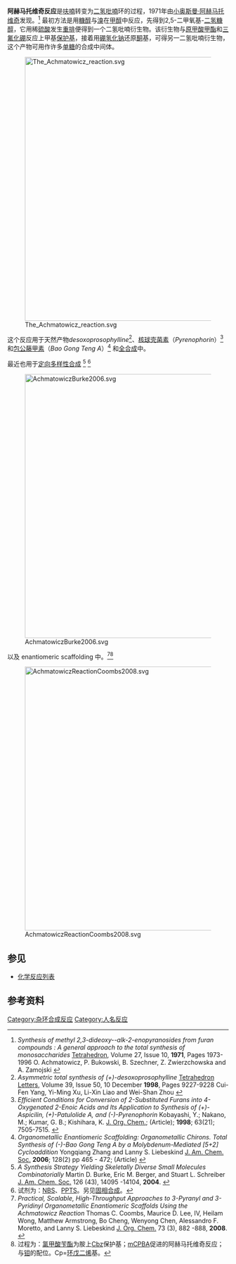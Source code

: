 '''阿赫马托维奇反应'''是[[呋喃|呋喃]]转变为[[二氢吡喃|二氢吡喃]]环的过程，1971年由[[小奥斯曼·阿赫马托维奇|小奥斯曼·阿赫马托维奇]]发现。<ref>''Synthesis of methyl 2,3-dideoxy--alk-2-enopyranosides from furan compounds : A general approach to the total synthesis of monosaccharides'' [[Tetrahedron|Tetrahedron]], Volume 27, Issue 10, '''1971''', Pages 1973-1996 O. Achmatowicz, P. Bukowski, B. Szechner, Z. Zwierzchowska and A. Zamojski {{DOI|10.1016/S0040-4020(01)98229-8}}</ref> 最初方法是用[[糠醇|糠醇]]与[[溴|溴]]在[[甲醇|甲醇]]中反应，先得到2,5-二甲氧基-[[二氢糠醇|二氢糠醇]]，它用稀[[硫酸|硫酸]]发生[[重排|重排]]便得到一个二氢吡喃衍生物。该衍生物与[[原甲酸甲酯|原甲酸甲酯]]和[[三氟化硼|三氟化硼]]反应上甲基[[保护基|保护基]]，接着用[[硼氢化钠|硼氢化钠]]还原[[酮|酮]]基，可得另一二氢吡喃衍生物，这个产物可用作许多[[单糖|单糖]]的合成中间体。

[[File:The_Achmatowicz_reaction.svg|600px]]

这个反应用于天然产物''desoxoprosophylline''<ref>''Asymmetric total synthesis of (+)-desoxoprosophylline'' [[Tetrahedron_Letters|Tetrahedron Letters]], Volume 39, Issue 50, 10 December '''1998''', Pages 9227-9228 Cui-Fen Yang, Yi-Ming Xu, Li-Xin Liao and Wei-Shan Zhou {{DOI|10.1016/S0040-4039(98)02129-7}} </ref>、[[核球壳菌素|核球壳菌素]]（''Pyrenophorin''）<ref>''Efficient Conditions for Conversion of 2-Substituted Furans into 4-Oxygenated 2-Enoic Acids and Its Application to Synthesis of (+)-Aspicilin, (+)-Patulolide A, and (-)-Pyrenophorin''  Kobayashi, Y.; Nakano, M.; Kumar, G. B.; Kishihara, K. [[J._Org._Chem.|J. Org. Chem.]]; (Article); '''1998'''; 63(21); 7505-7515.  {{DOI|10.1021/jo980942a}} </ref>和[[包公藤甲素|包公藤甲素]]（''Bao Gong Teng A''）<ref>''Organometallic Enantiomeric Scaffolding: Organometallic Chirons. Total Synthesis of (-)-Bao Gong Teng A by a Molybdenum-Mediated [5+2] Cycloaddition''
Yongqiang Zhang and Lanny S. Liebeskind [[J._Am._Chem._Soc.|J. Am. Chem. Soc.]] '''2006'''; 128(2) pp 465 - 472; (Article) {{DOI|10.1021/ja055623x}}</ref> 和[[全合成|全合成]]中。

最近也用于[[定向多样性合成|定向多样性合成]] <ref>''A Synthesis Strategy Yielding Skeletally Diverse Small Molecules Combinatorially'' 
Martin D. Burke, Eric M. Berger, and Stuart L. Schreiber [[J._Am._Chem._Soc.|J. Am. Chem. Soc.]] 126 (43), 14095 -14104, '''2004'''. {{DOI|10.1021/ja0457415}} </ref> <ref>试剂为：[[N-溴代琥珀酰亚胺|NBS]]、[[对甲苯磺酸吡啶鎓盐|PPTS]]。另见[[固相合成|固相合成]]。</ref> 

[[File:AchmatowiczBurke2006.svg|600px]]

以及 enantiomeric scaffolding 中。<ref>''Practical, Scalable, High-Throughput Approaches to 3-Pyranyl and 3-Pyridinyl Organometallic Enantiomeric Scaffolds Using the Achmatowicz Reaction'' Thomas C. Coombs, Maurice D. Lee, IV, Heilam Wong, Matthew Armstrong, Bo Cheng, Wenyong Chen, Alessandro F. Moretto, and Lanny S. Liebeskind [[J._Org._Chem.|J. Org. Chem.]] 73 (3), 882 -888, '''2008'''. {{DOI|10.1021/jo702006z}}</ref><ref>过程为：[[氯甲酸苄酯|氯甲酸苄酯]]为胺上[[Cbz|Cbz]]保护基；[[mCPBA|mCPBA]]促进的阿赫马托维奇反应；与[[钼|钼]]的配位。Cp=[[环戊二烯|环戊二烯]]基。</ref>

[[Image:AchmatowiczReactionCoombs2008.svg|600px]]

==参见==
*[[化学反应列表|化学反应列表]]

==参考资料==
{{Reflist}}

[[Category:杂环合成反应|Category:杂环合成反应]]
[[Category:人名反应|Category:人名反应]]